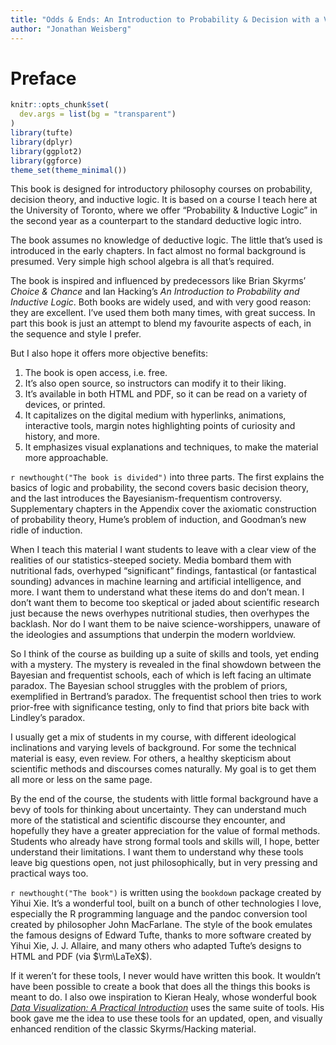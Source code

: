 ```yaml
---
title: "Odds & Ends: An Introduction to Probability & Decision with a Visual Emphasis"
author: "Jonathan Weisberg"
---
```


# Preface {-}

```r
knitr::opts_chunk$set(
  dev.args = list(bg = "transparent")
)
library(tufte)
library(dplyr)
library(ggplot2)
library(ggforce)
theme_set(theme_minimal())
```

This book is designed for introductory philosophy courses on probability, decision theory, and inductive logic. It is based on a course I teach here at the University of Toronto, where we offer "Probability & Inductive Logic" in the second year as a counterpart to the standard deductive logic intro.$\,$

The book assumes no knowledge of deductive logic. The little that's used is introduced in the early chapters. In fact almost no formal background is presumed. Very simple high school algebra is all that's required.

The book is inspired and influenced by predecessors like Brian Skyrms' *Choice & Chance* and Ian Hacking's *An Introduction to Probability and Inductive Logic*. Both books are widely used, and with very good reason: they are excellent. I've used them both many times, with great success. In part this book is just an attempt to blend my favourite aspects of each, in the sequence and style I prefer.

But I also hope it offers more objective benefits:

1. The book is open access, i.e. free.
2. It's also open source, so instructors can modify it to their liking.
3. It's available in both HTML and PDF, so it can be read on a variety of devices, or printed.
4. It capitalizes on the digital medium with hyperlinks, animations, interactive tools, margin notes highlighting points of curiosity and history, and more. 
5. It emphasizes visual explanations and techniques, to make the material more approachable.

`r newthought("The book is divided")` into three parts. The first explains the basics of logic and probability, the second covers basic decision theory, and the last introduces the Bayesianism-frequentism controversy. Supplementary chapters in the Appendix cover the axiomatic construction of probability theory, Hume's problem of induction, and Goodman's new ridle of induction.

When I teach this material I want students to leave with a clear view of the realities of our statistics-steeped society. Media bombard them with nutritional fads, overhyped "significant" findings, fantastical (or fantastical sounding) advances in machine learning and artificial intelligence, and more. I want them to understand what these items do and don't mean. I don't want them to become too skeptical or jaded about scientific research just because the news overhypes nutritional studies, then overhypes the backlash. Nor do I want them to be naive science-worshippers, unaware of the ideologies and assumptions that underpin the modern worldview.

So I think of the course as building up a suite of skills and tools, yet ending with a mystery. The mystery is revealed in the final showdown between the Bayesian and frequentist schools, each of which is left facing an ultimate paradox. The Bayesian school struggles with the problem of priors, exemplified in Bertrand's paradox. The frequentist school then tries to work prior-free with significance testing, only to find that priors bite back with Lindley's paradox.

I usually get a mix of students in my course, with different ideological inclinations and varying levels of background. For some the technical material is easy, even review. For others, a healthy skepticism about scientific methods and discourses comes naturally. My goal is to get them all more or less on the same page.

By the end of the course, the students with little formal background have a bevy of tools for thinking about uncertainty. They can understand much more of the statistical and scientific discourse they encounter, and hopefully they have a greater appreciation for the value of formal methods. Students who already have strong formal tools and skills will, I hope, better understand their limitations. I want them to understand why these tools leave big questions open, not just philosophically, but in very pressing and practical ways too.

`r newthought("The book")` is written using the `bookdown` package created by Yihui Xie. It's a wonderful tool, built on a bunch of other technologies I love, especially the R programming language and the pandoc conversion tool created by philosopher John MacFarlane. The style of the book emulates the famous designs of Edward Tufte, thanks to more software created by Yihui Xie, J. J. Allaire, and many others who adapted Tufte's designs to HTML and PDF (via $\rm\LaTeX$).

If it weren't for these tools, I never would have written this book. It wouldn't have been possible to create a book that does all the things this books is meant to do. I also owe inspiration to Kieran Healy, whose wonderful book [*Data Visualization: A Practical Introduction*](http://socviz.co/) uses the same suite of tools. His book gave me the idea to use these tools for an updated, open, and visually enhanced rendition of the classic Skyrms/Hacking material.